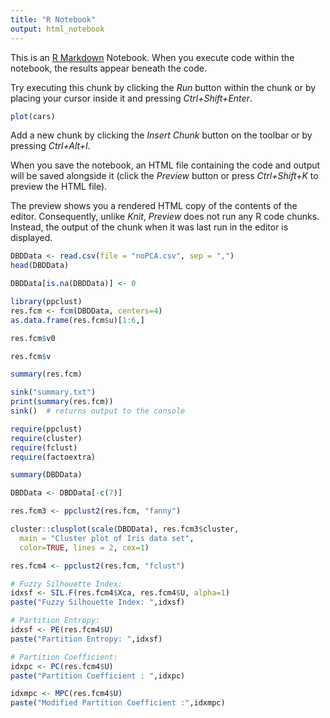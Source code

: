 ```yaml
---
title: "R Notebook"
output: html_notebook
---
```


This is an [R Markdown](http://rmarkdown.rstudio.com) Notebook. When you execute code within the notebook, the results appear beneath the code. 

Try executing this chunk by clicking the *Run* button within the chunk or by placing your cursor inside it and pressing *Ctrl+Shift+Enter*. 

```r
plot(cars)
```

Add a new chunk by clicking the *Insert Chunk* button on the toolbar or by pressing *Ctrl+Alt+I*.

When you save the notebook, an HTML file containing the code and output will be saved alongside it (click the *Preview* button or press *Ctrl+Shift+K* to preview the HTML file).

The preview shows you a rendered HTML copy of the contents of the editor. Consequently, unlike *Knit*, *Preview* does not run any R code chunks. Instead, the output of the chunk when it was last run in the editor is displayed.

```r
DBDData <- read.csv(file = "noPCA.csv", sep = ",")
head(DBDData)
```

```r
DBDData[is.na(DBDData)] <- 0
```
 
```r
library(ppclust)
res.fcm <- fcm(DBDData, centers=4)
as.data.frame(res.fcm$u)[1:6,]
```
```r
res.fcm$v0
```

```r
res.fcm$v
```

```r
summary(res.fcm)
```

```r
sink("summary.txt")
print(summary(res.fcm))
sink()  # returns output to the console
```

```r
require(ppclust)
require(cluster)
require(fclust)
require(factoextra)
```

```r
summary(DBDData)
```
```r
DBDData <- DBDData[-c(7)]
```


```r
res.fcm3 <- ppclust2(res.fcm, "fanny")

cluster::clusplot(scale(DBDData), res.fcm3$cluster,  
  main = "Cluster plot of Iris data set",
  color=TRUE, lines = 2, cex=1)
```


```r
res.fcm4 <- ppclust2(res.fcm, "fclust")

# Fuzzy Silhouette Index:
idxsf <- SIL.F(res.fcm4$Xca, res.fcm4$U, alpha=1)
paste("Fuzzy Silhouette Index: ",idxsf)
```

```r
# Partition Entropy:
idxsf <- PE(res.fcm4$U)
paste("Partition Entropy: ",idxsf)
```
```r
# Partition Coefficient:
idxpc <- PC(res.fcm4$U)
paste("Partition Coefficient : ",idxpc)
```

```r
idxmpc <- MPC(res.fcm4$U)
paste("Modified Partition Coefficient :",idxmpc)
```


